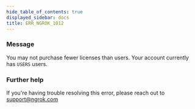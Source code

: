 ```yaml
---
hide_table_of_contents: true
displayed_sidebar: docs
title: ERR_NGROK_1012
---
```




### Message

You may not purchase fewer licenses than users. Your account currently has `USERS` users.

<ErrorDetails error="err_ngrok_1012" />

### Further help

If you're having trouble resolving this error, please reach out to [support@ngrok.com](mailto:support@ngrok.com?subject=Help%20with%20ERR_NGROK_1012)
